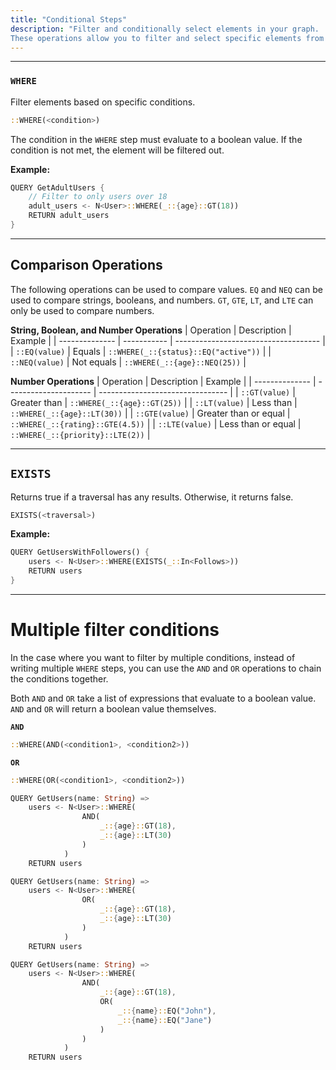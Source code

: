```yaml
---
title: "Conditional Steps"
description: "Filter and conditionally select elements in your graph.
These operations allow you to filter and select specific elements from your graph based on conditions."
---
```


---

### `WHERE`

Filter elements based on specific conditions.

```rust
::WHERE(<condition>)
```

The condition in the `WHERE` step must evaluate to a boolean value.
If the condition is not met, the element will be filtered out.

**Example:**

```rust
QUERY GetAdultUsers {
    // Filter to only users over 18
    adult_users <- N<User>::WHERE(_::{age}::GT(18))
    RETURN adult_users
}
```

---

## Comparison Operations

The following operations can be used to compare values.
`EQ` and `NEQ` can be used to compare strings, booleans, and numbers.
`GT`, `GTE`, `LT`, and `LTE` can only be used to compare numbers.

**String, Boolean, and Number Operations**
| Operation | Description | Example |
| -------------- | ----------- | ------------------------------------ |
| `::EQ(value)` | Equals | `::WHERE(_::{status}::EQ("active"))` |
| `::NEQ(value)` | Not equals | `::WHERE(_::{age}::NEQ(25))` |

**Number Operations**
| Operation | Description | Example |
| -------------- | --------------------- | -------------------------------- |
| `::GT(value)` | Greater than | `::WHERE(_::{age}::GT(25))` |
| `::LT(value)` | Less than | `::WHERE(_::{age}::LT(30))` |
| `::GTE(value)` | Greater than or equal | `::WHERE(_::{rating}::GTE(4.5))` |
| `::LTE(value)` | Less than or equal | `::WHERE(_::{priority}::LTE(2))` |

---

## `EXISTS`

Returns true if a traversal has any results. Otherwise, it returns false.

```rust
EXISTS(<traversal>)
```

**Example:**

```rust
QUERY GetUsersWithFollowers() {
    users <- N<User>::WHERE(EXISTS(_::In<Follows>))
    RETURN users
}
```

---

# Multiple filter conditions

In the case where you want to filter by multiple conditions,
instead of writing multiple `WHERE` steps, you can use the `AND` and `OR` operations
to chain the conditions together.

Both `AND` and `OR` take a list of expressions that evaluate to a boolean value.
`AND` and `OR` will return a boolean value themselves.

**`AND`**

```rust
::WHERE(AND(<condition1>, <condition2>))
```

**`OR`**

```rust
::WHERE(OR(<condition1>, <condition2>))
```

<AccordionGroup>

<Accordion title="AND Example" default>

```rust
QUERY GetUsers(name: String) =>
    users <- N<User>::WHERE(
                AND(
                    _::{age}::GT(18),
                    _::{age}::LT(30)
                )
            )
    RETURN users
```

</Accordion>

<Accordion title="OR Example">

```rust
QUERY GetUsers(name: String) =>
    users <- N<User>::WHERE(
                OR(
                    _::{age}::GT(18),
                    _::{age}::LT(30)
                )
            )
    RETURN users
```

</Accordion>

<Accordion title="Using AND and OR Together">

```rust
QUERY GetUsers(name: String) =>
    users <- N<User>::WHERE(
                AND(
                    _::{age}::GT(18),
                    OR(
                        _::{name}::EQ("John"),
                        _::{name}::EQ("Jane")
                    )
                )
            )
    RETURN users
```

</Accordion>

</AccordionGroup>
